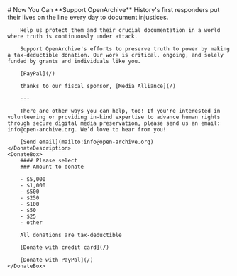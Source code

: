 
<HeaderSection>
# Now You Can **Support OpenArchive**

</HeaderSection>
<DonateSection>
    <DonateDescription>
        History's first responders put their lives on the line every day to document injustices.

        Help us protect them and their crucial documentation in a world where truth is continuously under attack.

        Support OpenArchive's efforts to preserve truth to power by making a tax-deductible donation. Our work is critical, ongoing, and solely funded by grants and individuals like you.

        [PayPal](/)

        thanks to our fiscal sponsor, [Media Alliance](/)

        ---

        There are other ways you can help, too! If you're interested in volunteering or providing in-kind expertise to advance human rights through secure digital media preservation, please send us an email: info@open-archive.org. We’d love to hear from you!

        [Send email](mailto:info@open-archive.org)
    </DonateDescription>
    <DonateBox>
        #### Please select
        ### Amount to donate

        - $5,000
        - $1,000
        - $500
        - $250
        - $100
        - $50
        - $25
        - other

        All donations are tax-deductible

        [Donate with credit card](/)

        [Donate with PayPal](/)
    </DonateBox>

</DonateSection>
